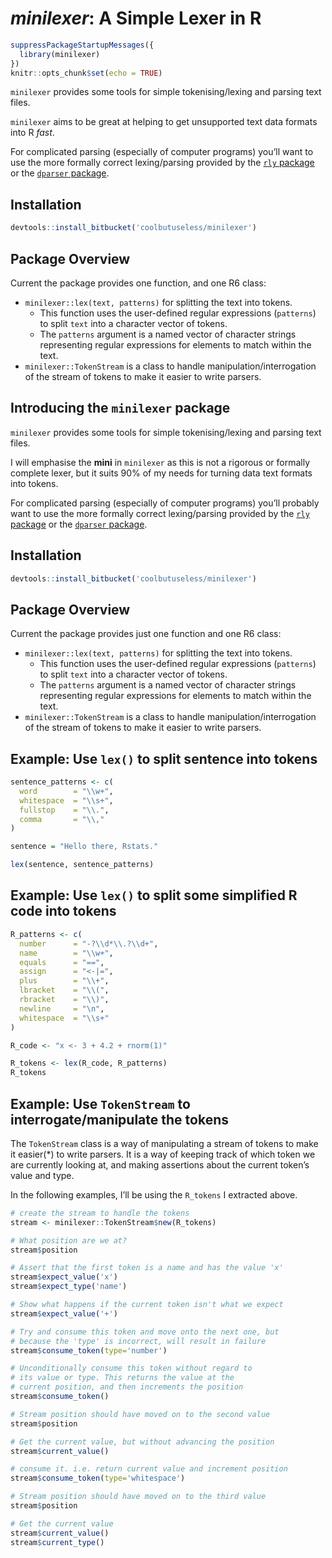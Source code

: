
*minilexer*: A Simple Lexer in R
==============================================================================


```{r setup, include=FALSE}
suppressPackageStartupMessages({
  library(minilexer)
})
knitr::opts_chunk$set(echo = TRUE)
```


`minilexer` provides some tools for simple tokenising/lexing and parsing text files.  

`minilexer` aims to be great at helping to get unsupported text data formats into R *fast*. 

For complicated parsing (especially of computer programs) you'll want to use the more formally correct lexing/parsing provided by the [`rly` package](https://cran.r-project.org/package=rly) or the [`dparser` package](https://cran.r-project.org/package=dparser).

Installation
-----------------------------------------------------------------------------
```{r eval=FALSE}
devtools::install_bitbucket('coolbutuseless/minilexer')
```



Package Overview
-----------------------------------------------------------------------------


Current the package provides one function, and one R6 class: 

* `minilexer::lex(text, patterns)` for splitting the text into tokens.
    * This function uses the user-defined regular expressions (`patterns`) to split 
      `text` into a character vector of tokens.
    * The `patterns` argument is a named vector of character strings representing regular
      expressions for elements to match within the text.  
* `minilexer::TokenStream` is a class to handle manipulation/interrogation of the stream of tokens to
  make it easier to write parsers.




Introducing the `minilexer` package
-----------------------------------------------------------------------------

`minilexer` provides some tools for simple tokenising/lexing and parsing text files.

I will emphasise the **mini** in `minilexer` as this is not a rigorous or formally complete lexer, but it
suits 90% of my needs for turning data text formats into tokens.

For complicated parsing (especially of computer programs) you'll probably want to use the more formally correct lexing/parsing provided by the [`rly` package](https://cran.r-project.org/package=rly) or the [`dparser` package](https://cran.r-project.org/package=dparser).



Installation
-----------------------------------------------------------------------------
```{r eval=FALSE}
devtools::install_bitbucket('coolbutuseless/minilexer')
```



Package Overview
-----------------------------------------------------------------------------

Current the package provides just one function and one R6 class: 

* `minilexer::lex(text, patterns)` for splitting the text into tokens.
    * This function uses the user-defined regular expressions (`patterns`) to split 
      `text` into a character vector of tokens.
    * The `patterns` argument is a named vector of character strings representing regular
      expressions for elements to match within the text.  
* `minilexer::TokenStream` is a class to handle manipulation/interrogation of the stream of tokens to
  make it easier to write parsers.


Example: Use `lex()` to split sentence into tokens
-----------------------------------------------------------------------------
```{r}
sentence_patterns <- c(
  word        = "\\w+", 
  whitespace  = "\\s+",
  fullstop    = "\\.",
  comma       = "\\,"
)

sentence = "Hello there, Rstats."

lex(sentence, sentence_patterns)
```



Example: Use `lex()` to split some simplified R code into tokens
-----------------------------------------------------------------------------

```{r}
R_patterns <- c(
  number      = "-?\\d*\\.?\\d+",
  name        = "\\w+",
  equals      = "==",
  assign      = "<-|=",
  plus        = "\\+",
  lbracket    = "\\(",
  rbracket    = "\\)",
  newline     = "\n",
  whitespace  = "\\s+"
)

R_code <- "x <- 3 + 4.2 + rnorm(1)"

R_tokens <- lex(R_code, R_patterns)
R_tokens
```


Example: Use `TokenStream` to interrogate/manipulate the tokens 
-----------------------------------------------------------------------------

The `TokenStream` class is a way of manipulating a stream of tokens to make it 
easier(*) to write parsers.  It is a way of keeping track of which token we are 
currently looking at, and making assertions about the current token's value and type.

In the following examples, I'll be using the `R_tokens` I extracted above.


```{r error=TRUE}
# create the stream to handle the tokens
stream <- minilexer::TokenStream$new(R_tokens)

# What position are we at?
stream$position

# Assert that the first token is a name and has the value 'x'
stream$expect_value('x')
stream$expect_type('name')

# Show what happens if the current token isn't what we expect
stream$expect_value('+')

# Try and consume this token and move onto the next one, but
# because the 'type' is incorrect, will result in failure
stream$consume_token(type='number')

# Unconditionally consume this token without regard to 
# its value or type. This returns the value at the 
# current position, and then increments the position
stream$consume_token()

# Stream position should have moved on to the second value
stream$position

# Get the current value, but without advancing the position
stream$current_value()

# consume it. i.e. return current value and increment position
stream$consume_token(type='whitespace')

# Stream position should have moved on to the third value
stream$position

# Get the current value
stream$current_value()
stream$current_type()
```




